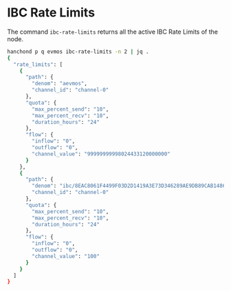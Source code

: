 # IBC Rate Limits

The command `ibc-rate-limits` returns all the active IBC Rate Limits of the node.

```sh
hanchond p q evmos ibc-rate-limits -n 2 | jq .
{
  "rate_limits": [
    {
      "path": {
        "denom": "aevmos",
        "channel_id": "channel-0"
      },
      "quota": {
        "max_percent_send": "10",
        "max_percent_recv": "10",
        "duration_hours": "24"
      },
      "flow": {
        "inflow": "0",
        "outflow": "0",
        "channel_value": "99999999998024433120000000"
      }
    },
    {
      "path": {
        "denom": "ibc/8EAC8061F4499F03D2D1419A3E73D346289AE9DB89CAB1486B72539572B1915E",
        "channel_id": "channel-0"
      },
      "quota": {
        "max_percent_send": "10",
        "max_percent_recv": "10",
        "duration_hours": "24"
      },
      "flow": {
        "inflow": "0",
        "outflow": "0",
        "channel_value": "100"
      }
    }
  ]
}
```

